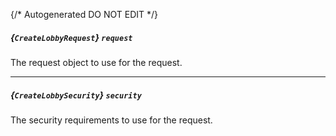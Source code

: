 {/* Autogenerated DO NOT EDIT  */}

##### *{`CreateLobbyRequest`}* `request`
The request object to use for the request.
<Collapsible openLabel={Labels.showProperties} closeLabel={Labels.hideProperties}>
    <CreateLobbyRequest/>
</Collapsible>

---
##### *{`CreateLobbySecurity`}* `security`
The security requirements to use for the request.
<Collapsible openLabel={Labels.showProperties} closeLabel={Labels.hideProperties}>
    <CreateLobbySecurity/>
</Collapsible>


